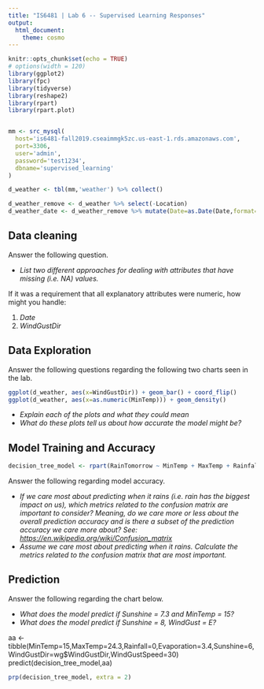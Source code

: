 ```yaml
---
title: "IS6481 | Lab 6 -- Supervised Learning Responses"
output: 
  html_document: 
    theme: cosmo
---
```


```r
knitr::opts_chunk$set(echo = TRUE)
# options(width = 120)
library(ggplot2)
library(fpc)
library(tidyverse)
library(reshape2)
library(rpart)
library(rpart.plot)


mm <- src_mysql(
  host='is6481-fall2019.cseaimmgk5zc.us-east-1.rds.amazonaws.com',
  port=3306,
  user='admin',
  password='test1234',
  dbname='supervised_learning'
)
```

```r
d_weather <- tbl(mm,'weather') %>% collect()
```

```r
d_weather_remove <- d_weather %>% select(-Location)
d_weather_date <- d_weather_remove %>% mutate(Date=as.Date(Date,format='%m/%d/%y'))
```


## Data cleaning

Answer the following question.

* *List two different approaches for dealing with attributes that have missing (i.e. NA) values.*

If it was a requirement that all explanatory attributes were numeric, how might you handle:

1. *Date*
2. *WindGustDir*


## Data Exploration
Answer the following questions regarding the following two charts seen in the lab.
```r
ggplot(d_weather, aes(x=WindGustDir)) + geom_bar() + coord_flip()
ggplot(d_weather, aes(x=as.numeric(MinTemp))) + geom_density()

```

* *Explain each of the plots and what they could mean*
* *What do these plots tell us about how accurate the model might be?*

## Model Training and Accuracy

```r
decision_tree_model <- rpart(RainTomorrow ~ MinTemp + MaxTemp + Rainfall + Evaporation + Sunshine + WindGustDir + WindGustSpeed,data=d_weather_date)
```

Answer the following regarding model accuracy.

* *If we care most about predicting when it rains (i.e. rain has the biggest impact on us), which metrics related to the confusion matrix are important to consider? Meaning, do we care more or less about the overall prediction accuracy and is there a subset of the prediction accuracy we care more about? See: [https://en.wikipedia.org/wiki/Confusion_matrix](https://en.wikipedia.org/wiki/Confusion_matrix)*
* *Assume we care most about predicting when it rains.  Calculate the metrics related to the confusion matrix that are most important.*

## Prediction

Answer the following regarding the chart below.

* *What does the model predict if Sunshine = 7.3 and MinTemp = 15?*
* *What does the model predict if Sunshine = 8, WindGust = E?*


aa <- tibble(MinTemp=15,MaxTemp=24.3,Rainfall=0,Evaporation=3.4,Sunshine=6,WindGustDir=wg$WindGustDir,WindGustSpeed=30)
predict(decision_tree_model,aa)


```r
prp(decision_tree_model, extra = 2) 
``` 